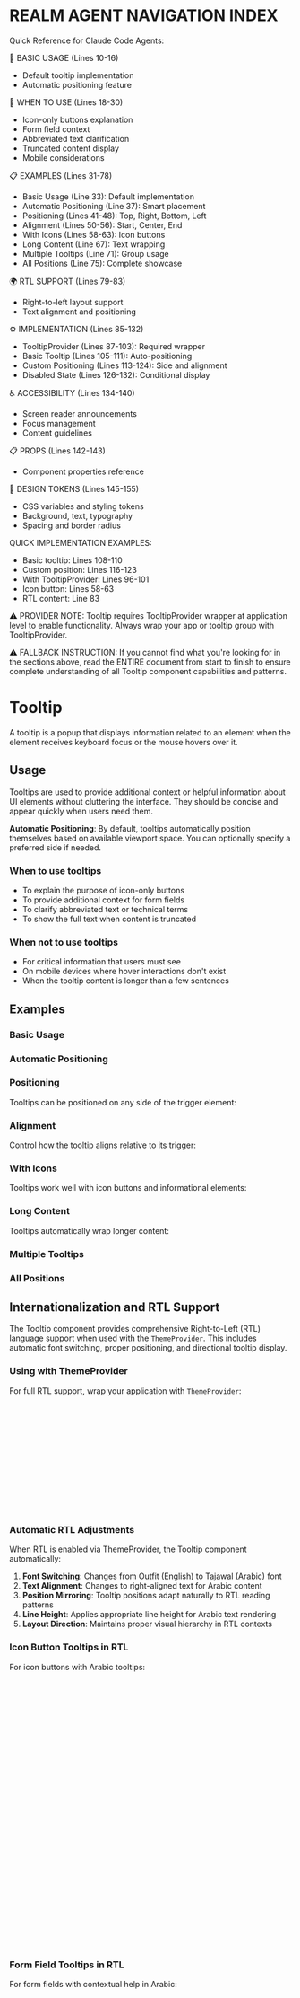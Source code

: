 
<Meta of={TooltipStories} />

 
REALM AGENT NAVIGATION INDEX
=============================
Quick Reference for Claude Code Agents:

🎯 BASIC USAGE (Lines 10-16)
- Default tooltip implementation
- Automatic positioning feature

📖 WHEN TO USE (Lines 18-30)
- Icon-only buttons explanation
- Form field context
- Abbreviated text clarification
- Truncated content display
- Mobile considerations

📋 EXAMPLES (Lines 31-78)
- Basic Usage (Line 33): Default implementation
- Automatic Positioning (Line 37): Smart placement
- Positioning (Lines 41-48): Top, Right, Bottom, Left
- Alignment (Lines 50-56): Start, Center, End
- With Icons (Lines 58-63): Icon buttons
- Long Content (Line 67): Text wrapping
- Multiple Tooltips (Line 71): Group usage
- All Positions (Line 75): Complete showcase

🌍 RTL SUPPORT (Lines 79-83)
- Right-to-left layout support
- Text alignment and positioning

⚙️ IMPLEMENTATION (Lines 85-132)
- TooltipProvider (Lines 87-103): Required wrapper
- Basic Tooltip (Lines 105-111): Auto-positioning
- Custom Positioning (Lines 113-124): Side and alignment
- Disabled State (Lines 126-132): Conditional display

♿ ACCESSIBILITY (Lines 134-140)
- Screen reader announcements
- Focus management
- Content guidelines

📋 PROPS (Lines 142-143)
- Component properties reference

🎨 DESIGN TOKENS (Lines 145-155)
- CSS variables and styling tokens
- Background, text, typography
- Spacing and border radius

QUICK IMPLEMENTATION EXAMPLES:
- Basic tooltip: Lines 108-110
- Custom position: Lines 116-123
- With TooltipProvider: Lines 96-101
- Icon button: Lines 58-63
- RTL content: Line 83

⚠️ PROVIDER NOTE:
Tooltip requires TooltipProvider wrapper at application level to enable functionality. Always wrap your app or tooltip group with TooltipProvider.

⚠️ FALLBACK INSTRUCTION:
If you cannot find what you're looking for in the sections above, 
read the ENTIRE document from start to finish to ensure complete 
understanding of all Tooltip component capabilities and patterns.


# Tooltip

A tooltip is a popup that displays information related to an element when the element receives keyboard focus or the mouse hovers over it.

<Canvas of={TooltipStories.Default} />

## Usage

Tooltips are used to provide additional context or helpful information about UI elements without cluttering the interface. They should be concise and appear quickly when users need them.

**Automatic Positioning**: By default, tooltips automatically position themselves based on available viewport space. You can optionally specify a preferred side if needed.

### When to use tooltips

- To explain the purpose of icon-only buttons
- To provide additional context for form fields
- To clarify abbreviated text or technical terms
- To show the full text when content is truncated

### When not to use tooltips

- For critical information that users must see
- On mobile devices where hover interactions don't exist
- When the tooltip content is longer than a few sentences

## Examples

### Basic Usage

<Canvas of={TooltipStories.Default} />

### Automatic Positioning

<Canvas of={TooltipStories.AutoPositioning} />

### Positioning

Tooltips can be positioned on any side of the trigger element:

<Canvas of={TooltipStories.Top} />
<Canvas of={TooltipStories.Right} />
<Canvas of={TooltipStories.Bottom} />
<Canvas of={TooltipStories.Left} />

### Alignment

Control how the tooltip aligns relative to its trigger:

<Canvas of={TooltipStories.AlignStart} />
<Canvas of={TooltipStories.AlignCenter} />
<Canvas of={TooltipStories.AlignEnd} />

### With Icons

Tooltips work well with icon buttons and informational elements:

<Canvas of={TooltipStories.WithIcon} />
<Canvas of={TooltipStories.IconOnlyTrigger} />

### Long Content

Tooltips automatically wrap longer content:

<Canvas of={TooltipStories.LongContent} />

### Multiple Tooltips

<Canvas of={TooltipStories.MultipleTooltips} />

### All Positions

<Canvas of={TooltipStories.AllPositions} />

## Internationalization and RTL Support

The Tooltip component provides comprehensive Right-to-Left (RTL) language support when used with the `ThemeProvider`. This includes automatic font switching, proper positioning, and directional tooltip display.

### Using with ThemeProvider

For full RTL support, wrap your application with `ThemeProvider`:

```jsx
import { ThemeProvider, Tooltip, Button } from 'tagaddod-design-react';

function App() {
  return (
    <ThemeProvider defaultDirection="rtl" defaultLocale="ar">
      <TooltipProvider>
        <Tooltip content="معلومات مفيدة حول هذا الزر">
          <Button>زر عربي</Button>
        </Tooltip>
      </TooltipProvider>
    </ThemeProvider>
  );
}
```

### Automatic RTL Adjustments

When RTL is enabled via ThemeProvider, the Tooltip component automatically:

1. **Font Switching**: Changes from Outfit (English) to Tajawal (Arabic) font
2. **Text Alignment**: Changes to right-aligned text for Arabic content
3. **Position Mirroring**: Tooltip positions adapt naturally to RTL reading patterns
4. **Line Height**: Applies appropriate line height for Arabic text rendering
5. **Layout Direction**: Maintains proper visual hierarchy in RTL contexts

### Icon Button Tooltips in RTL

For icon buttons with Arabic tooltips:

<Canvas of={TooltipStories.RtlContent} />

```jsx
import { useTheme } from 'tagaddod-design-react';
import { IconSave, IconDelete, IconEdit } from '@tabler/icons-react';

function RTLIconButtons() {
  const { isRTL } = useTheme();
  
  return (
    <div style={{ 
      display: 'flex', 
      gap: '12px', 
      direction: isRTL ? 'rtl' : 'ltr' 
    }}>
      <Tooltip content={isRTL ? 'حفظ المستند' : 'Save document'}>
        <Button variant="outlined" size="sm">
          <IconSave size={16} />
        </Button>
      </Tooltip>
      
      <Tooltip content={isRTL ? 'تحرير المحتوى' : 'Edit content'}>
        <Button variant="outlined" size="sm">
          <IconEdit size={16} />
        </Button>
      </Tooltip>
      
      <Tooltip content={isRTL ? 'حذف العنصر' : 'Delete item'} side="top">
        <Button variant="outlined" size="sm">
          <IconDelete size={16} />
        </Button>
      </Tooltip>
    </div>
  );
}
```

### Form Field Tooltips in RTL

For form fields with contextual help in Arabic:

```jsx
function RTLFormTooltips() {
  const { isRTL } = useTheme();
  
  return (
    <div style={{ direction: isRTL ? 'rtl' : 'ltr' }}>
      <div style={{ display: 'flex', flexDirection: 'column', gap: '16px' }}>
        <div>
          <label style={{ display: 'flex', alignItems: 'center', gap: '8px' }}>
            {isRTL ? 'كلمة المرور' : 'Password'}
            <Tooltip 
              content={isRTL ? 'يجب أن تحتوي على 8 أحرف على الأقل مع أرقام ورموز' : 'Must contain at least 8 characters with numbers and symbols'}
              side={isRTL ? "left" : "right"}
            >
              <IconHelp size={14} style={{ color: 'var(--t-color-text-subtle)' }} />
            </Tooltip>
          </label>
          <TextInput type="password" />
        </div>
        
        <div>
          <label style={{ display: 'flex', alignItems: 'center', gap: '8px' }}>
            {isRTL ? 'البريد الإلكتروني' : 'Email'}
            <Tooltip 
              content={isRTL ? 'سنستخدم هذا البريد للتواصل معك' : 'We will use this email to contact you'}
              side={isRTL ? "left" : "right"}
            >
              <IconInfo size={14} style={{ color: 'var(--t-color-text-subtle)' }} />
            </Tooltip>
          </label>
          <TextInput type="email" />
        </div>
      </div>
    </div>
  );
}
```

### Data Display Tooltips in RTL

For data tables and information displays:

```jsx
function RTLDataTooltips() {
  const { isRTL } = useTheme();
  
  const data = isRTL ? [
    { name: 'أحمد محمد', role: 'مطور أول', status: 'متاح' },
    { name: 'فاطمة أحمد', role: 'مصممة UI/UX', status: 'مشغول' },
    { name: 'محمود علي', role: 'مدير المنتج', status: 'في اجتماع' }
  ] : [
    { name: 'Ahmed Mohamed', role: 'Senior Developer', status: 'Available' },
    { name: 'Fatima Ahmed', role: 'UI/UX Designer', status: 'Busy' },
    { name: 'Mahmoud Ali', role: 'Product Manager', status: 'In meeting' }
  ];
  
  return (
    <div style={{ direction: isRTL ? 'rtl' : 'ltr' }}>
      <table style={{ width: '100%', borderCollapse: 'collapse' }}>
        <thead>
          <tr>
            <th>{isRTL ? 'الاسم' : 'Name'}</th>
            <th>{isRTL ? 'الوظيفة' : 'Role'}</th>
            <th>{isRTL ? 'الحالة' : 'Status'}</th>
          </tr>
        </thead>
        <tbody>
          {data.map((item, index) => (
            <tr key={index}>
              <td>
                <Tooltip 
                  content={isRTL ? `الملف الشخصي لـ ${item.name}` : `${item.name}'s profile`}
                >
                  <span style={{ textDecoration: 'underline', cursor: 'help' }}>
                    {item.name}
                  </span>
                </Tooltip>
              </td>
              <td>{item.role}</td>
              <td>
                <Tooltip 
                  content={isRTL ? `آخر تحديث: منذ 5 دقائق` : `Last updated: 5 minutes ago`}
                >
                  <Badge variant={item.status === (isRTL ? 'متاح' : 'Available') ? 'success' : 'secondary'}>
                    {item.status}
                  </Badge>
                </Tooltip>
              </td>
            </tr>
          ))}
        </tbody>
      </table>
    </div>
  );
}
```

### Truncated Content Tooltips in RTL

For showing full text when content is truncated:

```jsx
function RTLTruncatedTooltips() {
  const { isRTL } = useTheme();
  
  const longTexts = isRTL ? [
    'هذا نص طويل جداً يحتوي على معلومات مهمة ولكنه مقطوع في العرض المحدود',
    'عنوان طويل للمقال يتحدث عن التكنولوجيا الحديثة وتأثيرها على المجتمع',
    'وصف مفصل للمنتج يشمل جميع الخصائص والمميزات التي يقدمها'
  ] : [
    'This is a very long text that contains important information but is truncated in limited display',
    'Long article title discussing modern technology and its impact on society',
    'Detailed product description including all features and benefits it offers'
  ];
  
  return (
    <div style={{ direction: isRTL ? 'rtl' : 'ltr', maxWidth: '300px' }}>
      <h3>{isRTL ? 'محتوى مقطوع' : 'Truncated Content'}</h3>
      <div style={{ display: 'flex', flexDirection: 'column', gap: '12px' }}>
        {longTexts.map((text, index) => (
          <Tooltip key={index} content={text}>
            <div style={{
              padding: '8px',
              border: '1px solid var(--t-color-border-secondary)',
              borderRadius: '4px',
              overflow: 'hidden',
              textOverflow: 'ellipsis',
              whiteSpace: 'nowrap',
              cursor: 'help'
            }}>
              {text}
            </div>
          </Tooltip>
        ))}
      </div>
    </div>
  );
}
```

### Position Adjustment in RTL

Tooltip positions adapt automatically to RTL reading patterns:

```jsx
function RTLPositionTooltips() {
  const { isRTL } = useTheme();
  
  return (
    <div style={{ 
      direction: isRTL ? 'rtl' : 'ltr',
      display: 'grid',
      gridTemplateColumns: 'repeat(3, 1fr)',
      gap: '16px',
      padding: '40px'
    }}>
      <Tooltip 
        content={isRTL ? 'أعلى' : 'Top'} 
        side="top"
      >
        <Button>{isRTL ? 'أعلى' : 'Top'}</Button>
      </Tooltip>
      
      <Tooltip 
        content={isRTL ? 'يمين' : 'Right'} 
        side={isRTL ? "left" : "right"}
      >
        <Button>{isRTL ? 'يمين' : 'Right'}</Button>
      </Tooltip>
      
      <Tooltip 
        content={isRTL ? 'أسفل' : 'Bottom'} 
        side="bottom"
      >
        <Button>{isRTL ? 'أسفل' : 'Bottom'}</Button>
      </Tooltip>
    </div>
  );
}
```

### RTL Best Practices

1. **Always use ThemeProvider** for proper RTL support and font switching
2. **Test with actual Arabic content** to ensure proper text rendering and wrapping
3. **Use `useTheme` hook** to access RTL state and theme information
4. **Consider tooltip positioning** - choose sides that feel natural for RTL reading patterns
5. **Test in form contexts** where tooltips provide contextual help
6. **Validate truncated content** to ensure full text is readable in tooltips
7. **Test multi-line content** to ensure proper line height and spacing

## Implementation

### TooltipProvider

Wrap your application or tooltip group with `TooltipProvider` to enable tooltip functionality:

```tsx
import { TooltipProvider, Tooltip } from 'tagaddod-design-react';

function App() {
  return (
    <TooltipProvider>
      <Tooltip content="Helpful information">
        <button>Hover me</button>
      </Tooltip>
    </TooltipProvider>
  );
}
```

### Basic Tooltip (Auto-positioning)

```tsx
<Tooltip content="This explains what the button does">
  <Button>Action</Button>
</Tooltip>
```

### Custom Positioning

```tsx
<Tooltip
  content="Tooltip content"
  side="right"
  align="start"
  sideOffset={12}
>
  <Button>Positioned tooltip</Button>
</Tooltip>
```

### Disabled State

```tsx
<Tooltip content="This won't show" disabled>
  <Button>Disabled tooltip</Button>
</Tooltip>
```

## Accessibility

- Tooltips are announced by screen readers when the trigger receives focus
- Use `aria-label` on trigger elements when the tooltip provides essential information
- Ensure tooltip content is concise and meaningful
- Tooltips automatically hide when focus leaves the trigger element

## Props

<ArgTypes of={TooltipStories} />

## Design Tokens

The tooltip component uses the following design tokens:

- `--t-color-overlay-dark-85`: Background color (semi-transparent dark)
- `--color-text-on-bg-fill`: Text color (white)
- `--t-typography-body-sm-default`: Typography (font family, size, weight)
- `--t-font-family-primary`: Font family for LTR text
- `--t-font-family-arabic`: Font family for RTL text
- `--t-space-200`: Internal padding
- `--t-border-radius-200`: Border radius
